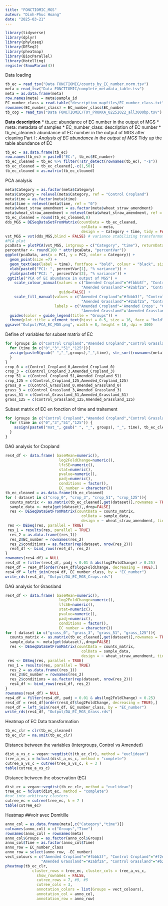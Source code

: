```yaml
---
title: "FONCTIOMIC_MGS"
auteur: "Dinh-Phuc Hoang"
date: "2025-03-21"
---
```



```r
library(tidyverse)
library(dplyr)
library(phyloseq)
library(DESeq2)
library(pheatmap)
library(BiocParallel)
library(Hotelling)
register(SnowParam(4))
```
Data loading
```r
tb_ec = read_tsv("Data FONCTIOMIC/counts_by_EC_number.norm.tsv")
meta = read_tsv("Data FONCTIOMIC/complete_metadata_table.tsv")
meta = as.data.frame(meta)
row.names(meta) = meta$sample_id
EC_number_class = read.table("description_mapfiles/EC_number_class.txt", header = TRUE, sep = "\t")
rownames(EC_number_class) = EC_number_class$EC_number
tb_cog = read_tsv("Data FONCTIOMIC/TOY_PROKKA_02252022_all3000bp.tsv")
```
**Data description**
* tb_ec: abundance of EC number in the output of MGS
* meta: metadata of samples
* EC_number_class: description of EC number
* tb_ec_cleaned: abundance of EC number in the output of MGS after cleaning
Part I : _Analysis of EC abundance in the output of MGS_
Tidy up the table abundance of EC
```r
tb_ec = as.data.frame(tb_ec)
row.names(tb_ec) = paste0("EC:", tb_ec$EC_number)
tb_ec_cleaned = tb_ec %>% filter(!str_detect(rownames(tb_ec), "-$"))
tb_ec_cleaned = tb_ec_cleaned[,-c(1,50)]
tb_ec_cleaned = as.matrix(tb_ec_cleaned)
```
PCA analysis
```r
meta$Category = as.factor(meta$Category)
meta$Category = relevel(meta$Category, ref = "Control Cropland")
meta$time = as.factor(meta$time)
meta$time = relevel(meta$time, ref = "0")
meta$wheat_straw_amendment = as.factor(meta$wheat_straw_amendment)
meta$wheat_straw_amendment = relevel(meta$wheat_straw_amendment, ref = "Control")
tb_ec_cleaned = round(tb_ec_cleaned,0)
dds_MGS = DESeqDataSetFromMatrix(countData = tb_ec_cleaned,
                                  colData = meta,
                                  design = ~ Category + time, tidy = FALSE)
vst_MGS = vst(dds_MGS,blind = FALSE) # variance stabilizing transformation
#PCA plot
pcaData = plotPCA(vst_MGS, intgroup = c("Category", "time"), returnData = TRUE)
percentVar <- round(100 * attr(pcaData, "percentVar"))
ggplot(pcaData, aes(x = PC1, y = PC2, color = Category)) +
  geom_point(size =7) +
  geom_text(aes(label = time), fontface = "bold", colour = "black", size = 3, alpha = 0.6)+
  xlab(paste0("PC1: ", percentVar[1], "% variance")) +
  ylab(paste0("PC2: ", percentVar[2], "% variance")) +
 ggtitle("PCA of EC abundance in output of MGS") +
    scale_colour_manual(values = c("Amended Cropland"="#fbbb3f", "Control Cropland"="#f2e0bd",
                                  "Amended Grassland"="#2abf2a", "Control Grassland"="#b2d9b2"),
                        guide=FALSE) + 
    scale_fill_manual(values = c("Amended Cropland"="#fbbb3f", "Control Cropland"="#f2e0bd",
                                  "Amended Grassland"="#2abf2a", "Control Grassland"="#b2d9b2"),
                      labels = c("Amended Cropland"='Amended Crops', "Control Cropland"='Control Crops', 
                                  "Amended Grassland"='Amended Grassland', "Control Grassland"='Control Grassland'))+
  guides(color = guide_legend(title = "Groups")) +  
  theme(plot.title = element_text(hjust = 0.5, size = 16, face = "bold"))
ggsave("Output/PCA_EC_MGS.png", width = 8, height = 10, dpi = 300)
```
Define of variables for subset matrix of EC
```r
for (groups in c("Control Cropland","Amended Cropland","Control Grassland","Amended Grassland")){
  for (time in c("0","3","51","125")){
  assign(paste0(gsub(" ","_",groups),"_",time), str_sort(rownames(meta[meta$Category == groups & meta$time == time,])))
  }
}
crop_0 = c(Control_Cropland_0,Amended_Cropland_0)
crop_3 = c(Control_Cropland_3,Amended_Cropland_3)
crop_51 = c(Control_Cropland_51,Amended_Cropland_51)
crop_125 = c(Control_Cropland_125,Amended_Cropland_125)
grass_0 = c(Control_Grassland_0,Amended_Grassland_0)
grass_3 = c(Control_Grassland_3,Amended_Grassland_3)
grass_51 = c(Control_Grassland_51,Amended_Grassland_51)
grass_125 = c(Control_Grassland_125,Amended_Grassland_125)
```
Subset matrix of EC en fonction of time and traitement
```r
for (groups in c("Control Cropland","Amended Cropland","Control Grassland","Amended Grassland")) {
  for (time in c("0","3","51","125")) {
    assign(paste0("mat_", gsub(" ", "_", groups), "_", time), tb_ec_cleaned[, get(paste0(gsub(" ", "_", groups), "_", time))])
  }
}
```
DAG analysis for Cropland
```r
res4_df <- data.frame( baseMean=numeric(), 
                        log2FoldChange=numeric(), 
                        lfcSE=numeric(), 
                        stat=numeric(), 
                        pvalue=numeric(), 
                        padj=numeric(),
                        conditions = factor(),
                        EC_number = character())
tb_ec_cleaned = as.data.frame(tb_ec_cleaned)
for ( dataset in c("crop_0", "crop_3", "crop_51", "crop_125")){
  counts_matrix <- as.matrix(tb_ec_cleaned[,get(dataset)],rownames = TRUE)
  sample_data <- meta[get(dataset),,drop=FALSE]
  res <- DESeqDataSetFromMatrix(countData = counts_matrix,
                                  colData = sample_data,
                                  design = ~ wheat_straw_amendment, tidy = FALSE)
 res <- DESeq(res, parallel = TRUE)
 res_1 = results(res, parallel = TRUE)
  res_2 = as.data.frame((res_1))
  res_2$EC_number = rownames(res_2)
  res_2$conditions = as.factor(rep(dataset, nrow(res_2)))
  res4_df <- bind_rows(res4_df, res_2)
}
rownames(res4_df) = NULL
res4_df = filter(res4_df, padj < 0.01 & abs(log2FoldChange) > 0.25)
res4_df = res4_df[order(res4_df$log2FoldChange, decreasing = TRUE),]
res4_df = left_join(res4_df, EC_number_class, by = "EC_number")
write_rds(res4_df, "Output/DA_EC_MGS_Crops.rds")
```
DAG analysis for Grassland
```r
res4_df <- data.frame( baseMean=numeric(), 
                        log2FoldChange=numeric(), 
                        lfcSE=numeric(), 
                        stat=numeric(), 
                        pvalue=numeric(), 
                        padj=numeric(),
                        conditions = factor(),
                        EC_number = character())
for ( dataset in c("grass_0", "grass_3", "grass_51", "grass_125")){
  counts_matrix <- as.matrix(tb_ec_cleaned[,get(dataset)],rownames = TRUE)
  sample_data <- meta[get(dataset),,drop=FALSE]
  res <- DESeqDataSetFromMatrix(countData = counts_matrix,
                                  colData = sample_data,
                                  design = ~ wheat_straw_amendment, tidy = FALSE)
 res <- DESeq(res, parallel = TRUE)
 res_1 = results(res, parallel = TRUE)
  res_2 = as.data.frame((res_1))
  res_2$EC_number = rownames(res_2)
  res_2$conditions = as.factor(rep(dataset, nrow(res_2)))
  res4_df <- bind_rows(res4_df, res_2)
}
rownames(res4_df) = NULL
res4_df = filter(res4_df, padj < 0.01 & abs(log2FoldChange) > 0.25)
res4_df = res4_df[order(res4_df$log2FoldChange, decreasing = TRUE),]
res4_df = left_join(res4_df, EC_number_class, by = "EC_number")
write_rds(res4_df, "Output/DA_EC_MGS_Grass.rds")
```
Heatmap of EC
Data transformation
```r
tb_ec_clr = clr(tb_ec_cleaned)
tb_ec_clr = na.omit(tb_ec_clr)
```
Distance between the variables (intergroups, Control vs Amended)
```r
dist_a_vs_c = vegan::vegdist(t(tb_ec_clr), method = "euclidean")
tree_a_vs_c = hclust(dist_a_vs_c, method = "complete")
cutree_a_vs_c = cutree(tree_a_vs_c, k = 3 )
table(cutree_a_vs_c)
```
Distance between the observation (EC)
```r
dist_ec = vegan::vegdist(tb_ec_clr, method = "euclidean")
tree_ec = hclust(dist_ec, method = "complete")
#cut into arbitrary clusters
cutree_ec = cutree(tree_ec, k = 7 )
table(cutree_ec)
```
Heatmap ##voir avec Domitille
```r
anno_col = as.data.frame(meta[,c("Category","time")])
colnames(anno_col) = c("Groups","Time")
rownames(anno_col) = rownames(meta)
anno_col$Groups = as.factor(anno_col$Groups)
anno_col$Time = as.factor(anno_col$Time)
anno_row = EC_number_class
anno_row = select(anno_row, -EC_number)
vect_colours = c("Amended Cropland"="#fbbb3f", "Control Cropland"="#f2e0bd", 
                "Amended Grassland"="#2abf2a", "Control Grassland"="#b2d9b2")
pheatmap(tb_ec_clr,
            cluster_rows = tree_ec, cluster_cols = tree_a_vs_c,
              show_rownames = FALSE, 
              cutree_rows = 7, #9, #5
              cutree_cols = 3,
              annotation_colors = list(Groups = vect_colours),
              annotation_col = anno_col, 
              annotation_row = anno_row)
```
